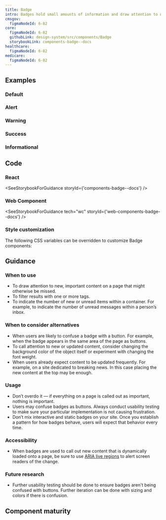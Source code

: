 ```yaml
---
title: Badge
intro: Badges hold small amounts of information and draw attention to new or important content.
cmsgov:
  figmaNodeId: 6-82
core:
  figmaNodeId: 6-82
  githubLink: design-system/src/components/Badge
  storybookLink: components-badge--docs
healthcare:
  figmaNodeId: 6-82
medicare:
  figmaNodeId: 6-82
---
```


## Examples

### Default

<StorybookExample componentName="badge" storyId="components-badge--default" />

### Alert

<StorybookExample componentName="badge" storyId="components-badge--alert" />

### Warning

<StorybookExample componentName="badge" storyId="components-badge--warning" />

### Success

<StorybookExample componentName="badge" storyId="components-badge--success" />

### Informational

<StorybookExample componentName="badge" storyId="components-badge--informational" />

## Code

### React

<SeeStorybookForGuidance storyId={'components-badge--docs'} />

### Web Component

<SeeStorybookForGuidance tech="wc" storyId={'web-components-badge--docs'} />

### Style customization

The following CSS variables can be overridden to customize Badge components:

<ComponentThemeOptions componentname="badge" />

## Guidance

### When to use

- To draw attention to new, important content on a page that might otherwise be missed.
- To filter results with one or more tags.
- To indicate the number of new or unread items within a container. For example, to indicate the number of unread messages within a person’s inbox.

### When to consider alternatives

- When users are likely to confuse a badge with a button. For example, when the badge appears in the same area of the page as buttons.
- To call attention to new or updated content, consider changing the background color of the object itself or experiment with changing the font weight.
- When users already expect content to be updated frequently. For example, on a site dedicated to breaking news. In this case placing the new content at the top may be enough.

### Usage

- Don’t overdo it — if everything on a page is called out as important, nothing is important.
- Users may confuse badges as buttons. Always conduct usability testing to make sure your particular implementation is not causing frustration.
- Don’t mix interactive and static badges on your site. Once you establish a pattern for how badges behave, users will expect that behavior every time.

### Accessibility

- When badges are used to call out new content that is dynamically loaded onto a page, be sure to use [ARIA live regions](https://developer.mozilla.org/en-US/docs/Web/Accessibility/ARIA/ARIA_Live_Regions) to alert screen readers of the change.

### Future research

- Further usability testing should be done to ensure badges aren't being confused with buttons. Further iteration can be done with sizing and colors if there is confusion.

## Component maturity

<MaturityChecklist
  a11yStandards={true}
  color={true}
  forcedColors={true}
  screenReaders={true}
  keyboardNavigable={null}
  storybook={true}
  responsive={true}
  spanish={true}
  completeUiKit={false}
  responsiveUiKit={false}
  tokensInCode={true}
  tokensInSketch={true}
/>
